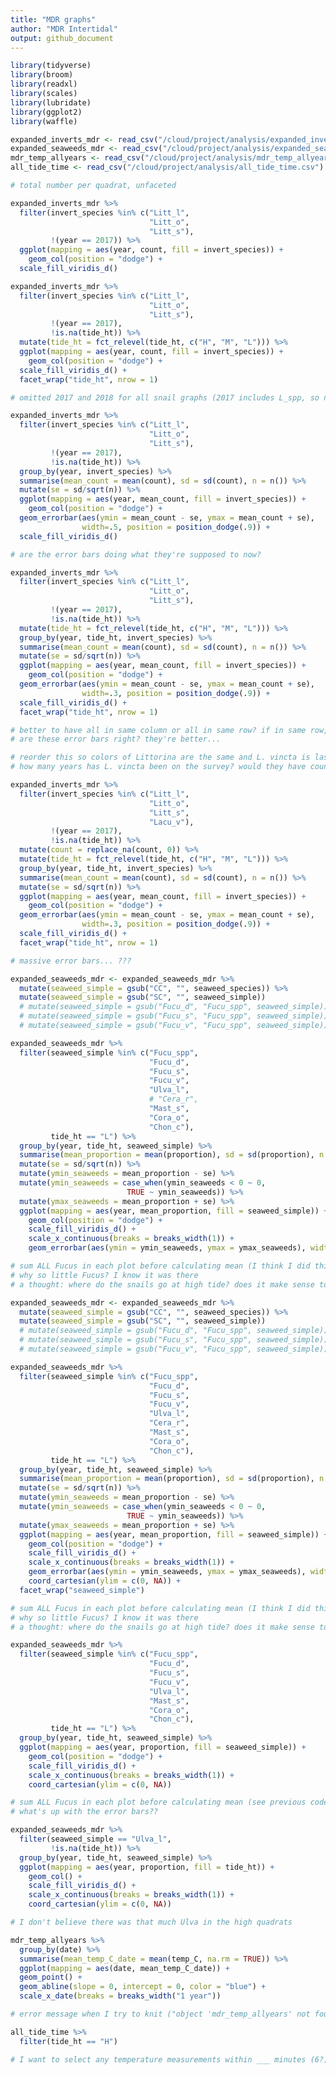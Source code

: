 ```yaml
---
title: "MDR graphs"
author: "MDR Intertidal"
output: github_document
---
```


```r
library(tidyverse)
library(broom)
library(readxl)
library(scales)
library(lubridate)
library(ggplot2)
library(waffle)
```

```r
expanded_inverts_mdr <- read_csv("/cloud/project/analysis/expanded_inverts_mdr.csv")
expanded_seaweeds_mdr <- read_csv("/cloud/project/analysis/expanded_seaweeds_mdr.csv")
mdr_temp_allyears <- read_csv("/cloud/project/analysis/mdr_temp_allyears.csv")
all_tide_time <- read_csv("/cloud/project/analysis/all_tide_time.csv")
```

```r

# total number per quadrat, unfaceted

expanded_inverts_mdr %>%
  filter(invert_species %in% c("Litt_l",
                               "Litt_o",
                               "Litt_s"),
         !(year == 2017)) %>%
  ggplot(mapping = aes(year, count, fill = invert_species)) +
    geom_col(position = "dodge") +
  scale_fill_viridis_d()

```

```r

expanded_inverts_mdr %>%
  filter(invert_species %in% c("Litt_l",
                               "Litt_o",
                               "Litt_s"),
         !(year == 2017),
         !is.na(tide_ht)) %>%
  mutate(tide_ht = fct_relevel(tide_ht, c("H", "M", "L"))) %>%
  ggplot(mapping = aes(year, count, fill = invert_species)) +
    geom_col(position = "dodge") +
  scale_fill_viridis_d() +
  facet_wrap("tide_ht", nrow = 1)

# omitted 2017 and 2018 for all snail graphs (2017 includes L_spp, so not useful for these graphs, and 2018 is too messy)

```

```r

expanded_inverts_mdr %>%
  filter(invert_species %in% c("Litt_l",
                               "Litt_o",
                               "Litt_s"),
         !(year == 2017),
         !is.na(tide_ht)) %>%
  group_by(year, invert_species) %>%
  summarise(mean_count = mean(count), sd = sd(count), n = n()) %>%
  mutate(se = sd/sqrt(n)) %>%
  ggplot(mapping = aes(year, mean_count, fill = invert_species)) +
    geom_col(position = "dodge") +
  geom_errorbar(aes(ymin = mean_count - se, ymax = mean_count + se),
                width=.5, position = position_dodge(.9)) +
  scale_fill_viridis_d()

# are the error bars doing what they're supposed to now?

```

```r

expanded_inverts_mdr %>%
  filter(invert_species %in% c("Litt_l",
                               "Litt_o",
                               "Litt_s"),
         !(year == 2017),
         !is.na(tide_ht)) %>%
  mutate(tide_ht = fct_relevel(tide_ht, c("H", "M", "L"))) %>%
  group_by(year, tide_ht, invert_species) %>%
  summarise(mean_count = mean(count), sd = sd(count), n = n()) %>%
  mutate(se = sd/sqrt(n)) %>%
  ggplot(mapping = aes(year, mean_count, fill = invert_species)) +
    geom_col(position = "dodge") +
  geom_errorbar(aes(ymin = mean_count - se, ymax = mean_count + se),
                width=.3, position = position_dodge(.9)) +
  scale_fill_viridis_d() +
  facet_wrap("tide_ht", nrow = 1)

# better to have all in same column or all in same row? if in same row, how to make them shorter?
# are these error bars right? they're better...

```

```r

# reorder this so colors of Littorina are the same and L. vincta is last (is there a way to do this without making it an ordered factor?)
# how many years has L. vincta been on the survey? would they have counted it? ask Tanya

expanded_inverts_mdr %>%
  filter(invert_species %in% c("Litt_l",
                               "Litt_o",
                               "Litt_s",
                               "Lacu_v"),
         !(year == 2017),
         !is.na(tide_ht)) %>%
  mutate(count = replace_na(count, 0)) %>%
  mutate(tide_ht = fct_relevel(tide_ht, c("H", "M", "L"))) %>%
  group_by(year, tide_ht, invert_species) %>%
  summarise(mean_count = mean(count), sd = sd(count), n = n()) %>%
  mutate(se = sd/sqrt(n)) %>%
  ggplot(mapping = aes(year, mean_count, fill = invert_species)) +
    geom_col(position = "dodge") +
  geom_errorbar(aes(ymin = mean_count - se, ymax = mean_count + se),
                width=.3, position = position_dodge(.9)) +
  scale_fill_viridis_d() +
  facet_wrap("tide_ht", nrow = 1)

# massive error bars... ???

```

```r
expanded_seaweeds_mdr <- expanded_seaweeds_mdr %>%
  mutate(seaweed_simple = gsub("CC", "", seaweed_species)) %>%
  mutate(seaweed_simple = gsub("SC", "", seaweed_simple))
  # mutate(seaweed_simple = gsub("Fucu_d", "Fucu_spp", seaweed_simple)) %>%
  # mutate(seaweed_simple = gsub("Fucu_s", "Fucu_spp", seaweed_simple)) %>%
  # mutate(seaweed_simple = gsub("Fucu_v", "Fucu_spp", seaweed_simple))

expanded_seaweeds_mdr %>%
  filter(seaweed_simple %in% c("Fucu_spp",
                               "Fucu_d",
                               "Fucu_s",
                               "Fucu_v",
                               "Ulva_l",
                               # "Cera_r",
                               "Mast_s",
                               "Cora_o",
                               "Chon_c"),
         tide_ht == "L") %>%
  group_by(year, tide_ht, seaweed_simple) %>%
  summarise(mean_proportion = mean(proportion), sd = sd(proportion), n = n()) %>%
  mutate(se = sd/sqrt(n)) %>%
  mutate(ymin_seaweeds = mean_proportion - se) %>%
  mutate(ymin_seaweeds = case_when(ymin_seaweeds < 0 ~ 0,
                          TRUE ~ ymin_seaweeds)) %>%
  mutate(ymax_seaweeds = mean_proportion + se) %>%
  ggplot(mapping = aes(year, mean_proportion, fill = seaweed_simple)) +
    geom_col(position = "dodge") +
    scale_fill_viridis_d() +
    scale_x_continuous(breaks = breaks_width(1)) +
    geom_errorbar(aes(ymin = ymin_seaweeds, ymax = ymax_seaweeds), width=.3, position = position_dodge(.9))

# sum ALL Fucus in each plot before calculating mean (I think I did this but not sure)
# why so little Fucus? I know it was there
# a thought: where do the snails go at high tide? does it make sense to focus only on low if they go higher when tide is high?
```

```r
expanded_seaweeds_mdr <- expanded_seaweeds_mdr %>%
  mutate(seaweed_simple = gsub("CC", "", seaweed_species)) %>%
  mutate(seaweed_simple = gsub("SC", "", seaweed_simple))
  # mutate(seaweed_simple = gsub("Fucu_d", "Fucu_spp", seaweed_simple)) %>%
  # mutate(seaweed_simple = gsub("Fucu_s", "Fucu_spp", seaweed_simple)) %>%
  # mutate(seaweed_simple = gsub("Fucu_v", "Fucu_spp", seaweed_simple))

expanded_seaweeds_mdr %>%
  filter(seaweed_simple %in% c("Fucu_spp",
                               "Fucu_d",
                               "Fucu_s",
                               "Fucu_v",
                               "Ulva_l",
                               "Cera_r",
                               "Mast_s",
                               "Cora_o",
                               "Chon_c"),
         tide_ht == "L") %>%
  group_by(year, tide_ht, seaweed_simple) %>%
  summarise(mean_proportion = mean(proportion), sd = sd(proportion), n = n()) %>%
  mutate(se = sd/sqrt(n)) %>%
  mutate(ymin_seaweeds = mean_proportion - se) %>%
  mutate(ymin_seaweeds = case_when(ymin_seaweeds < 0 ~ 0,
                          TRUE ~ ymin_seaweeds)) %>%
  mutate(ymax_seaweeds = mean_proportion + se) %>%
  ggplot(mapping = aes(year, mean_proportion, fill = seaweed_simple)) +
    geom_col(position = "dodge") +
    scale_fill_viridis_d() +
    scale_x_continuous(breaks = breaks_width(1)) +
    geom_errorbar(aes(ymin = ymin_seaweeds, ymax = ymax_seaweeds), width=.3, position = position_dodge(.9)) +
    coord_cartesian(ylim = c(0, NA)) +
  facet_wrap("seaweed_simple")

# sum ALL Fucus in each plot before calculating mean (I think I did this but not sure)
# why so little Fucus? I know it was there
# a thought: where do the snails go at high tide? does it make sense to focus only on low if they go higher when tide is high?
```
```r
expanded_seaweeds_mdr %>%
  filter(seaweed_simple %in% c("Fucu_spp",
                               "Fucu_d",
                               "Fucu_s",
                               "Fucu_v",
                               "Ulva_l",
                               "Mast_s",
                               "Cora_o",
                               "Chon_c"),
         tide_ht == "L") %>%
  group_by(year, tide_ht, seaweed_simple) %>%
  ggplot(mapping = aes(year, proportion, fill = seaweed_simple)) +
    geom_col(position = "dodge") +
    scale_fill_viridis_d() +
    scale_x_continuous(breaks = breaks_width(1)) +
    coord_cartesian(ylim = c(0, NA))

# sum ALL Fucus in each plot before calculating mean (see previous code chunk)
# what's up with the error bars??
```

```r

expanded_seaweeds_mdr %>%
  filter(seaweed_simple == "Ulva_l",
         !is.na(tide_ht)) %>%
  group_by(year, tide_ht, seaweed_simple) %>%
  ggplot(mapping = aes(year, proportion, fill = tide_ht)) +
    geom_col() +
    scale_fill_viridis_d() +
    scale_x_continuous(breaks = breaks_width(1)) +
    coord_cartesian(ylim = c(0, NA))

# I don't believe there was that much Ulva in the high quadrats

```

```r

mdr_temp_allyears %>%
  group_by(date) %>%
  summarise(mean_temp_C_date = mean(temp_C, na.rm = TRUE)) %>%
  ggplot(mapping = aes(date, mean_temp_C_date)) +
  geom_point() +
  geom_abline(slope = 0, intercept = 0, color = "blue") +
  scale_x_date(breaks = breaks_width("1 year"))

# error message when I try to knit ("object 'mdr_temp_allyears' not found"), but codeblock runs...?

```

```r

all_tide_time %>%
  filter(tide_ht == "H")

# I want to select any temperature measurements within ___ minutes (6?) of each high tide... how to do this? (I just want it to take the closest one)

```
